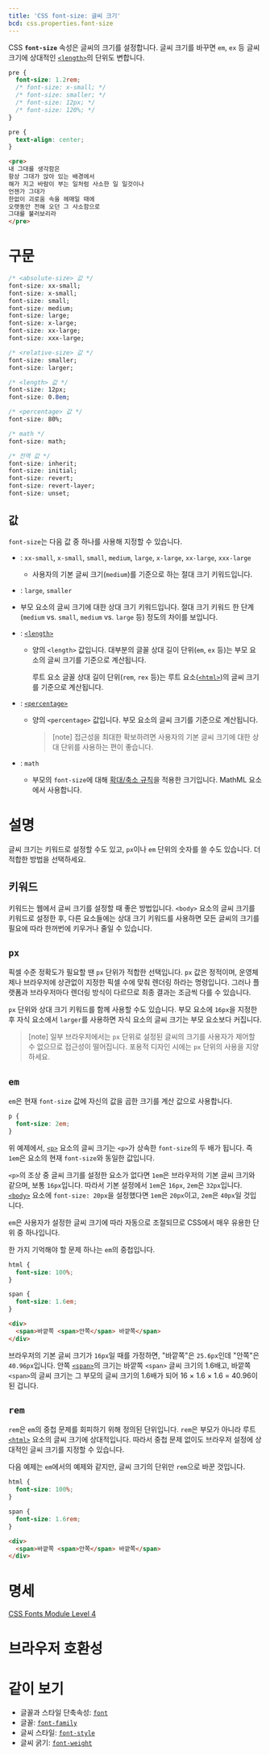 ```yaml
---
title: 'CSS font-size: 글씨 크기'
bcd: css.properties.font-size
---
```


CSS **`font-size`** 속성은 글씨의 크기를 설정합니다. 글씨 크기를 바꾸면 `em`, `ex` 등 글씨 크기에 상대적인 [`<length>`](./length)의 단위도 변합니다.

```css hidden name=demo
pre {
  font-size: 1.2rem;
  /* font-size: x-small; */
  /* font-size: smaller; */
  /* font-size: 12px; */
  /* font-size: 120%; */
}
```

```css hidden editable=false name=demo filename=style
pre {
  text-align: center;
}
```

```html hidden name=demo
<pre>
내 그대를 생각함은
항상 그대가 앉아 있는 배경에서
해가 지고 바람이 부는 일처럼 사소한 일 일것이나
언젠가 그대가
한없이 괴로움 속을 헤매일 때에
오랫동안 전해 오던 그 사소함으로
그대를 불러보리라
</pre>
```

<LiveExample height={240} lang="css" name="demo" />

# 구문

```css
/* <absolute-size> 값 */
font-size: xx-small;
font-size: x-small;
font-size: small;
font-size: medium;
font-size: large;
font-size: x-large;
font-size: xx-large;
font-size: xxx-large;

/* <relative-size> 값 */
font-size: smaller;
font-size: larger;

/* <length> 값 */
font-size: 12px;
font-size: 0.8em;

/* <percentage> 값 */
font-size: 80%;

/* math */
font-size: math;

/* 전역 값 */
font-size: inherit;
font-size: initial;
font-size: revert;
font-size: revert-layer;
font-size: unset;
```

## 값

`font-size`는 다음 값 중 하나를 사용해 지정할 수 있습니다.

- : `xx-small`, `x-small`, `small`, `medium`, `large`, `x-large`, `xx-large`, `xxx-large`

  - 사용자의 기본 글씨 크기(`medium`)를 기준으로 하는 절대 크기 키워드입니다.

- : `large`, `smaller`
- 부모 요소의 글씨 크기에 대한 상대 크기 키워드입니다. 절대 크기 키워드 한 단계 (`medium` vs. `small`, `medium` vs. `large` 등) 정도의 차이를 보입니다.

- : [`<length>`](./length)

  - 양의 `<length>` 값입니다. 대부분의 글꼴 상대 길이 단위(`em`, `ex` 등)는 부모 요소의 글씨 크기를 기준으로 계산됩니다.

    루트 요소 글꼴 상대 길이 단위(`rem`, `rex` 등)는 루트 요소([`<html>`](/docs/Web/HTML/Element/html))의 글씨 크기를 기준으로 계산됩니다.

- : [`<percentage>`](./percentage)

  - 양의 `<percentage>` 값입니다. 부모 요소의 글씨 크기를 기준으로 계산됩니다.

    > [note] 접근성을 최대한 확보하려면 사용자의 기본 글씨 크기에 대한 상대 단위를 사용하는 편이 좋습니다.

- : `math`
  - 부모의 `font-size`에 대해 [확대/축소 규칙](https://w3c.github.io/mathml-core/#the-math-script-level-property)을 적용한 크기입니다. MathML 요소에서 사용합니다.

# 설명

글씨 크기는 키워드로 설정할 수도 있고, `px`이나 `em` 단위의 숫자를 쓸 수도 있습니다. 더 적합한 방법을 선택하세요.

## 키워드

키워드는 웹에서 글씨 크기를 설정할 때 좋은 방법입니다. `<body>` 요소의 글씨 크기를 키워드로 설정한 후, 다른 요소들에는 상대 크기 키워드를 사용하면 모든 글씨의 크기를 필요에 따라 한꺼번에 키우거나 줄일 수 있습니다.

## `px`

픽셀 수준 정확도가 필요할 땐 `px` 단위가 적합한 선택입니다. `px` 값은 정적이며, 운영체제나 브라우저에 상관없이 지정한 픽셀 수에 맞춰 렌더링 하라는 명령입니다. 그러나 플랫폼과 브라우저마다 렌더링 방식이 다르므로 최종 결과는 조금씩 다를 수 있습니다.

`px` 단위와 상대 크기 키워드를 함께 사용할 수도 있습니다. 부모 요소에 `16px`을 지정한 후 자식 요소에서 `larger`를 사용하면 자식 요소의 글씨 크기는 부모 요소보다 커집니다.

> [note]
> 일부 브라우저에서는 `px` 단위로 설정된 글씨의 크기를 사용자가 제어할 수 없으므로 접근성이 떨어집니다. 포용적 디자인 시에는 `px` 단위의 사용을 지양하세요.

## `em`

`em`은 현재 `font-size` 값에 자신의 값을 곱한 크기를 계산 값으로 사용합니다.

```css
p {
  font-size: 2em;
}
```

위 예제에서, [`<p>`](/docs/Web/HTML/Element/p) 요소의 글씨 크기는 `<p>`가 상속한 `font-size`의 두 배가 됩니다. 즉 `1em`은 요소의 현재 `font-size`와 동일한 값입니다.

`<p>`의 조상 중 글씨 크기를 설정한 요소가 없다면 `1em`은 브라우저의 기본 글씨 크기와 같으며, 보통 `16px`입니다. 따라서 기본 설정에서 `1em`은 `16px`, `2em`은 `32px`입니다. [`<body>`](/docs/Web/HTML/Element/body) 요소에 `font-size: 20px`을 설정했다면 `1em`은 `20px`이고, `2em`은 `40px`일 것입니다.

`em`은 사용자가 설정한 글씨 크기에 따라 자동으로 조절되므로 CSS에서 매우 유용한 단위 중 하나입니다.

한 가지 기억해야 할 문제 하나는 `em`의 중첩입니다.

```css hidden name=compounding
html {
  font-size: 100%;
}

span {
  font-size: 1.6em;
}
```

```html hidden name=compounding
<div>
  <span>바깥쪽 <span>안쪽</span> 바깥쪽</span>
</div>
```

<LiveExample height={240} lang="css" name="compounding" />

브라우저의 기본 글씨 크기가 `16px`일 때를 가정하면, "바깥쪽"은 `25.6px`인데 "안쪽"은 `40.96px`입니다. 안쪽 [`<span>`](/docs/Web/HTML/Element/span)의 크기는 바깥쪽 `<span>` 글씨 크기의 1.6배고, 바깥쪽 `<span>`의 글씨 크기는 그 부모의 글씨 크기의 1.6배가 되어 16 × 1.6 × 1.6 = 40.96이 된 겁니다.

## `rem`

`rem`은 `em`의 중첩 문제를 회피하기 위해 정의된 단위입니다. `rem`은 부모가 아니라 루트 [`<html>`](/docs/Web/HTML/Element/html) 요소의 글씨 크기에 상대적입니다. 따라서 중첩 문제 없이도 브라우저 설정에 상대적인 글씨 크기를 지정할 수 있습니다.

다음 예제는 `em`에서의 예제와 같지만, 글씨 크기의 단위만 `rem`으로 바꾼 것입니다.

```css hidden name=compounding2
html {
  font-size: 100%;
}

span {
  font-size: 1.6rem;
}
```

```html hidden name=compounding2
<div>
  <span>바깥쪽 <span>안쪽</span> 바깥쪽</span>
</div>
```

<LiveExample height={240} lang="css" name="compounding2" />

# 명세

[CSS Fonts Module Level 4](https://drafts.csswg.org/css-fonts/#font-size-prop)

# 브라우저 호환성

<BrowserCompat data={props.bcd} />

# 같이 보기

- 글꼴과 스타일 단축속성: [`font`](./font)
- 글꼴: [`font-family`](./font-family)
- 글씨 스타일: [`font-style`](./font-style)
- 글씨 굵기: [`font-weight`](./font-weight)
